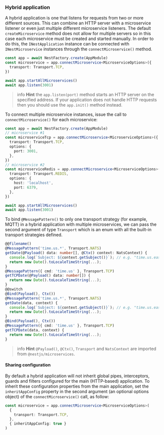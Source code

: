 ### Hybrid application

A hybrid application is one that listens for requests from two or more different sources. This can combine an HTTP server with a microservice listener or even just multiple different microservice listeners. The default `createMicroservice` method does not allow for multiple servers so in this case each microservice must be created and started manually. In order to do this, the `INestApplication` instance can be connected with `INestMicroservice` instances through the `connectMicroservice()` method.

```typescript
const app = await NestFactory.create(AppModule)
const microservice = app.connectMicroservice<MicroserviceOptions>({
  transport: Transport.TCP,
})

await app.startAllMicroservices()
await app.listen(3001)
```

> info **Hint** the `app.listen(port)` method starts an HTTP server on the specified address. If your application does not handle HTTP requests then you should use the `app.init()` method instead.

To connect multiple microservice instances, issue the call to `connectMicroservice()` for each microservice:

```typescript
const app = await NestFactory.create(AppModule)
// microservice #1
const microserviceTcp = app.connectMicroservice<MicroserviceOptions>({
  transport: Transport.TCP,
  options: {
    port: 3001,
  },
})
// microservice #2
const microserviceRedis = app.connectMicroservice<MicroserviceOptions>({
  transport: Transport.REDIS,
  options: {
    host: 'localhost',
    port: 6379,
  },
})

await app.startAllMicroservices()
await app.listen(3001)
```

To bind `@MessagePattern()` to only one transport strategy (for example, MQTT) in a hybrid application with multiple microservices, we can pass the second argument of type `Transport` which is an enum with all the built-in transport strategies defined.

```typescript
@@filename()
@MessagePattern('time.us.*', Transport.NATS)
getDate(@Payload() data: number[], @Ctx() context: NatsContext) {
  console.log(`Subject: ${context.getSubject()}`); // e.g. "time.us.east"
  return new Date().toLocaleTimeString(...);
}
@MessagePattern({ cmd: 'time.us' }, Transport.TCP)
getTCPDate(@Payload() data: number[]) {
  return new Date().toLocaleTimeString(...);
}
@@switch
@Bind(Payload(), Ctx())
@MessagePattern('time.us.*', Transport.NATS)
getDate(data, context) {
  console.log(`Subject: ${context.getSubject()}`); // e.g. "time.us.east"
  return new Date().toLocaleTimeString(...);
}
@Bind(Payload(), Ctx())
@MessagePattern({ cmd: 'time.us' }, Transport.TCP)
getTCPDate(data, context) {
  return new Date().toLocaleTimeString(...);
}
```

> info **Hint** `@Payload()`, `@Ctx()`, `Transport` and `NatsContext` are imported from `@nestjs/microservices`.

#### Sharing configuration

By default a hybrid application will not inherit global pipes, interceptors, guards and filters configured for the main (HTTP-based) application.
To inherit these configuration properties from the main application, set the `inheritAppConfig` property in the second argument (an optional options object) of the `connectMicroservice()` call, as follow:

```typescript
const microservice = app.connectMicroservice<MicroserviceOptions>(
  {
    transport: Transport.TCP,
  },
  { inheritAppConfig: true }
)
```
